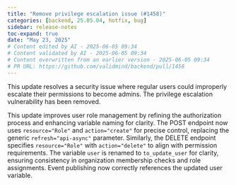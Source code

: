 ```yaml
---
title: "Remove privilege escalation issue (#1458)"
categories: [backend, 25.05.04, hotfix, bug]
sidebar: release-notes
toc-expand: true
date: "May 23, 2025"
# Content edited by AI - 2025-06-05 09:34
# Content validated by AI - 2025-06-05 09:34
# Content overwritten from an earlier version - 2025-06-05 09:34
# PR URL: https://github.com/validmind/backend/pull/1458
---
```


This update resolves a security issue where regular users could improperly escalate their permissions to become admins. The privilege escalation vulnerability has been removed.

This update improves user role management by refining the authorization process and enhancing variable naming for clarity. The POST endpoint now uses `resource="Role"` and `action="create"` for precise control, replacing the generic `refresh="api-async"` parameter. Similarly, the DELETE endpoint specifies `resource="Role"` with `action="delete"` to align with permission requirements. The variable `user` is renamed to `to_update_user` for clarity, ensuring consistency in organization membership checks and role assignments. Event publishing now correctly references the updated user variable.